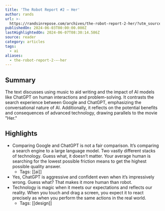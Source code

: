 ```yaml
---
title: 'The Robot Report #2 — Her'
author: rands
url: >-
  https://randsinrepose.com/archives/the-robot-report-2-her/?utm_source=substack&utm_medium=email
publishedOn: 2024-06-03T00:00:00.000Z
lastHighlightedOn: 2024-06-07T08:30:14.586Z
source: reader
category: articles
tags:
  - ai
aliases:
  - the-robot-report-2-—-her
---
```

## Summary

The text discusses using music to aid writing and the impact of AI models like ChatGPT on human interactions and problem-solving. It contrasts the search experience between Google and ChatGPT, emphasizing the conversational nature of AI. Additionally, it reflects on the potential benefits and consequences of advanced technology, drawing parallels to the movie "Her."

## Highlights
- Comparing Google and ChatGPT is not a fair comparison. It’s comparing a search engine to a large language model. Two vastly different stacks of technology. Guess what, it doesn’t matter. Your average human is searching for the lowest possible friction means to get the highest possible quality answer.
    - Tags: [[ai]] 
- Yes, ChatGPT is aggressive and confident even when it’s impressively wrong. Guess what? That makes it more human than robot.
- Technology is magic when it meets our expectations and reflects our reality. When you touch and drag a screen, you expect it to react precisely as when you perform the same actions in the real world.
    - Tags: [[design]]
